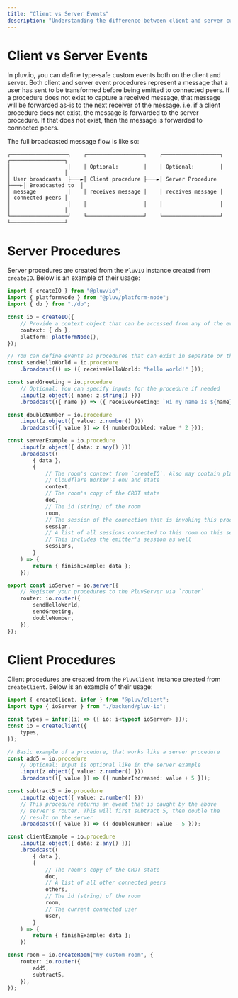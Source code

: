 ```yaml
---
title: "Client vs Server Events"
description: "Understanding the difference between client and server custom events, and when to prefer which"
---
```


# Client vs Server Events

In pluv.io, you can define type-safe custom events both on the client and server. Both client and server event procedures represent a message that a user has sent to be transformed before being emitted to connected peers. If a procedure does not exist to capture a received message, that message will be forwarded as-is to the next receiver of the message. i.e. if a client procedure does not exist, the message is forwarded to the server procedure. If that does not exist, then the message is forwarded to connected peers.

The full broadcasted message flow is like so:

```
┌──────────────────┐    ┌──────────────────┐    ┌──────────────────┐    ┌─────────────────┐
│                  │    │ Optional:        │    │ Optional:        │    │                 │
│ User broadcasts  ├───►│ Client procedure ├───►│ Server Procedure ├───►│ Broadcasted to  │
│ message          │    │ receives message │    │ receives message │    │ connected peers │
│                  │    │                  │    │                  │    │                 │
└──────────────────┘    └──────────────────┘    └──────────────────┘    └─────────────────┘
```

# Server Procedures

Server procedures are created from the `PluvIO` instance created from `createIO`. Below is an example of their usage:

```ts
import { createIO } from "@pluv/io";
import { platformNode } from "@pluv/platform-node";
import { db } from "./db";

const io = createIO({
    // Provide a context object that can be accessed from any of the event procedures
    context: { db },
    platform: platformNode(),
});

// You can define events as procedures that can exist in separate or the same file.
const sendHelloWorld = io.procedure
    .broadcast(() => ({ receiveHelloWorld: "hello world!" }));

const sendGreeting = io.procedure
    // Optional: You can specify inputs for the procedure if needed
    .input(z.object({ name: z.string() }))
    .broadcast(({ name }) => ({ receiveGreeting: `Hi my name is ${name}!` }));

const doubleNumber = io.procedure
    .input(z.object({ value: z.number() }))
    .broadcast(({ value }) => ({ numberDoubled: value * 2 }));

const serverExample = io.procedure
    .input(z.object({ data: z.any() }))
    .broadcast((
        { data },
        {
            // The room's context from `createIO`. Also may contain platform-specific values like
            // Cloudflare Worker's env and state
            context,
            // The room's copy of the CRDT state
            doc,
            // The id (string) of the room
            room,
            // The session of the connection that is invoking this procedure
            session,
            // A list of all sessions connected to this room on this server
            // This includes the emitter's session as well
            sessions,
        }
    ) => {
        return { finishExample: data };
    });

export const ioServer = io.server({
    // Register your procedures to the PluvServer via `router`
    router: io.router({
        sendHelloWorld,
        sendGreeting,
        doubleNumber,
    }),
});
```

# Client Procedures

Client procedures are created from the `PluvClient` instance created from `createClient`. Below is an example of their usage:

```ts
import { createClient, infer } from "@pluv/client";
import type { ioServer } from "./backend/pluv-io";

const types = infer((i) => ({ io: i<typeof ioServer> }));
const io = createClient({
    types,
});

// Basic example of a procedure, that works like a server procedure
const add5 = io.procedure
    // Optional: Input is optional like in the server example
    .input(z.object({ value: z.number() }))
    .broadcast(({ value }) => ({ numberIncreased: value + 5 }));

const subtract5 = io.procedure
    .input(z.object({ value: z.number() }))
    // This procedure returns an event that is caught by the above
    // server's router. This will first subtract 5, then double the
    // result on the server
    .broadcast(({ value }) => ({ doubleNumber: value - 5 }));

const clientExample = io.procedure
    .input(z.object({ data: z.any() }))
    .broadcast((
        { data },
        {
            // The room's copy of the CRDT state
            doc,
            // A list of all other connected peers
            others,
            // The id (string) of the room
            room,
            // The current connected user
            user,
        }
    ) => {
        return { finishExample: data };
    })

const room = io.createRoom("my-custom-room", {
    router: io.router({
        add5,
        subtract5,
    }),
});
```

